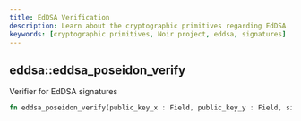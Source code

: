 ```yaml
---
title: EdDSA Verification
description: Learn about the cryptographic primitives regarding EdDSA
keywords: [cryptographic primitives, Noir project, eddsa, signatures]
---
```



## eddsa::eddsa_poseidon_verify

Verifier for EdDSA signatures

```rust
fn eddsa_poseidon_verify(public_key_x : Field, public_key_y : Field, signature_s: Field, signature_r8_x: Field, signature_r8_y: Field, message: Field) -> bool
```

<BlackBoxInfo />
